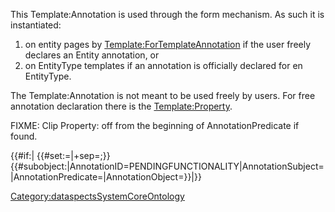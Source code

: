 <noinclude>
This Template:Annotation is used through the form mechanism. As such it is instantiated:
# on entity pages by [[Template:ForTemplateAnnotation]] if the user freely declares an Entity annotation, or
# on EntityType templates if an annotation is officially declared for en EntityType.
The Template:Annotation is not meant to be used freely by users. For free annotation declaration there is the [[Template:Property]].

FIXME: Clip Property: off from the beginning of AnnotationPredicate if found.

</noinclude>
<includeonly>{{#if:{{{AnnotationPredicate|}}}|<!-- DirectAnnotation: AnnotationSubject=Component0907067142 -->{{#set:{{{AnnotationPredicate}}}={{{AnnotationObject|}}}|+sep=;}}<!-- SubobjectedAnnotation: AnnotationSubject=Component0907067142##0#23er... -->{{#subobject:|AnnotationID=PENDINGFUNCTIONALITY|AnnotationSubject={{FULLPAGENAME}}|AnnotationPredicate={{{AnnotationPredicate}}}|AnnotationObject={{{AnnotationObject|}}}}}|'''{{wr|Error:MissingAnnotationPredicate}}'''}}</includeonly><noinclude>[[Category:dataspectsSystemCoreOntology]]</noinclude>
